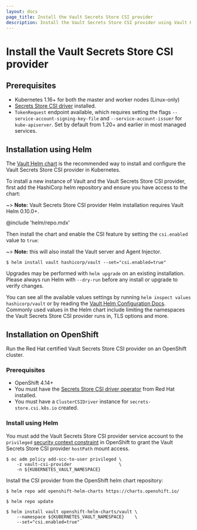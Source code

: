 ```yaml
---
layout: docs
page_title: Install the Vault Secrets Store CSI provider
description: Install the Vault Secrets Store CSI provider using Vault Helm.
---
```


# Install the Vault Secrets Store CSI provider

## Prerequisites

- Kubernetes 1.16+ for both the master and worker nodes (Linux-only)
- [Secrets Store CSI driver](https://secrets-store-csi-driver.sigs.k8s.io/getting-started/installation.html) installed.
- `TokenRequest` endpoint available, which requires setting the flags
  `--service-account-signing-key-file` and `--service-account-issuer` for
  `kube-apiserver`. Set by default from 1.20+ and earlier in most managed services.

## Installation using Helm

The [Vault Helm chart](/vault/docs/platform/k8s/helm) is the recommended way to
install and configure the Vault Secrets Store CSI provider in Kubernetes.

To install a new instance of Vault and the Vault Secrets Store CSI provider, first add the
HashiCorp helm repository and ensure you have access to the chart:

~> **Note:** Vault Secrets Store CSI provider Helm installation requires Vault Helm 0.10.0+.

@include 'helm/repo.mdx'

Then install the chart and enable the CSI feature by setting the
`csi.enabled` value to `true`:

~> **Note:** this will also install the Vault server and Agent Injector.

```shell-session
$ helm install vault hashicorp/vault --set="csi.enabled=true"
```

Upgrades may be performed with `helm upgrade` on an existing installation. Please
always run Helm with `--dry-run` before any install or upgrade to verify
changes.

You can see all the available values settings by running `helm inspect values hashicorp/vault` or by reading the [Vault Helm Configuration
Docs](/vault/docs/platform/k8s/helm/configuration). Commonly used values in the Helm
chart include limiting the namespaces the Vault Secrets Store CSI provider runs in, TLS options and
more.

## Installation on OpenShift

Run the Red Hat certified Vault Secrets Store CSI provider on an OpenShift
cluster.

### Prerequisites

- OpenShift 4.14+
- You must have the [Secrets Store CSI driver operator](https://docs.redhat.com/en/documentation/openshift_container_platform/4.19/html/storage/using-container-storage-interface-csi#persistent-storage-csi-secrets-store-driver-install_persistent-storage-csi-secrets-store)
  from Red Hat installed.
- You must have a `ClusterCSIDriver` instance for `secrets-store.csi.k8s.io` created.

### Install using Helm

You must add the Vault Secrets Store CSI provider service account to the
`privileged`
[security context constraint](https://cloud.redhat.com/blog/managing-sccs-in-openshift)
in OpenShift to grant the Vault Secrets Store CSI provider `hostPath` mount
access.

```shell-session
$ oc adm policy add-scc-to-user privileged \
    -z vault-csi-provider                  \
    -n ${KUBERNETES_VAULT_NAMESPACE}
```

Install the CSI provider from the OpenShift helm chart repository:

```shell-session
$ helm repo add openshift-helm-charts https://charts.openshift.io/
```

```shell-session
$ helm repo update
```

```shell-session
$ helm install vault openshift-helm-charts/vault \
    --namespace ${KUBERNETES_VAULT_NAMESPACE}    \
    --set="csi.enabled=true"
```
